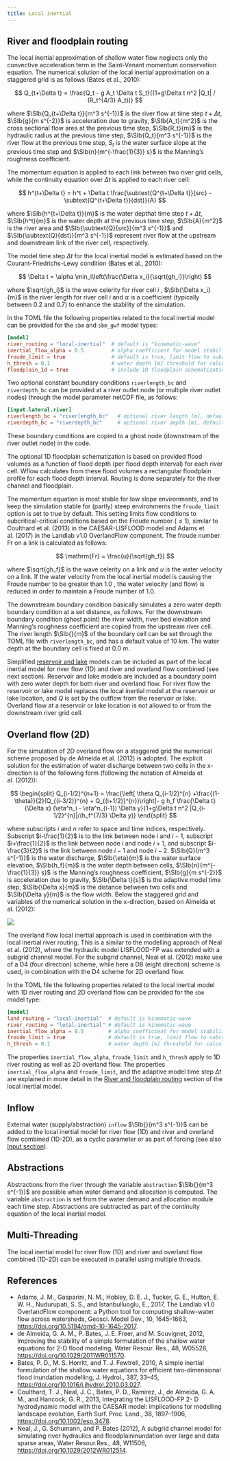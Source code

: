 ```yaml
---
title: Local inertial
---
```


## River and floodplain routing
The local inertial approximation of shallow water flow neglects only the convective
acceleration term in the Saint-Venant momentum conservation equation. The numerical solution of
the local inertial approximation on a staggered grid is as follows (Bates et al., 2010):

$$
Q_{t+\Delta t} = \frac{Q_t - g A_t \Delta t S_t}{(1+g\Delta t n^2 |Q_t| / (R_t^{4/3} A_t))}
$$

where $\SIb{Q_{t+\Delta t}}{m^3 s^{-1}}$ is the river flow at time step $t+\Delta t$,
$\SIb{g}{m s^{-2}}$ is acceleration due to gravity, $\SIb{A_t}{m^2}$ is the cross sectional
flow area at the previous time step, $\SIb{R_t}{m}$ is the hydraulic radius at the previous
time step, $\SIb{Q_t}{m^3 s^{-1}}$ is the river flow at the previous time step, $S_t$ is the
water surface slope at the previous time step and $\SIb{n}{m^{-\frac{1}{3}} s}$ is the
Manning's roughness coefficient.

The momentum equation is applied to each link between two river grid cells, while the
continuity equation over $\Delta t$ is applied to each river cell:

$$
h^{t+\Delta t} = h^t + \Delta t \frac{\subtext{Q^{t+\Delta t}}{src} - \subtext{Q^{t+\Delta t}}{dst}}{A}
$$

where $\SIb{h^{t+\Delta t}}{m}$ is the water depthat time step $t+\Delta t$, $\SIb{h^t}{m}$ is
the water depth at the previous time step, $\SIb{A}{m^2}$ is the river area and
$\SIb{\subtext{Q}{src}}{m^3 s^{-1}}$ and $\SIb{\subtext{Q}{dst}}{m^3 s^{-1}}$ represent river
flow at the upstream and downstream link of the river cell, respectively.

The model time step $\Delta t$ for the local inertial model is estimated based on the
Courant-Friedrichs-Lewy condition (Bates et al., 2010):

$$
\Delta t = \alpha \min_i\left(\frac{\Delta x_i}{\sqrt{gh_i}}\right)
$$

where $\sqrt{gh_i}$ is the wave celerity for river cell $i$ , $\SIb{\Delta x_i}{m}$ is the
river length for river cell $i$ and $\alpha$ is a coefficient (typically between $0.2$ and
$0.7$) to enhance the stability of the simulation.

In the TOML file the following properties related to the local inertial model can be provided
for the `sbm` and `sbm_gwf` model types:

```toml
[model]
river_routing = "local-inertial"  # default is "kinematic-wave"
inertial_flow_alpha = 0.5         # alpha coefficient for model stability (default = 0.7)
froude_limit = true               # default is true, limit flow to subcritical-critical according to Froude number
h_thresh = 0.1                    # water depth [m] threshold for calculating flow between cells (default = 1e-03)
floodplain_1d = true              # include 1D floodplain schematization (default = false)
```

Two optional constant boundary conditions `riverlength_bc` and `riverdepth_bc` can be provided
at a river outlet node (or multiple river outlet nodes) through the model parameter netCDF
file, as follows:

```toml
[input.lateral.river]
riverlength_bc = "riverlength_bc"   # optional river length [m], default = 1e04
riverdepth_bc = "riverdepth_bc"     # optional river depth [m], default = 0.0
```
These boundary conditions are copied to a ghost node (downstream of the river outlet node) in
the code.

The optional 1D floodplain schematization is based on provided flood volumes as a function of
flood depth (per flood depth interval) for each river cell. Wflow calculates from these flood
volumes a rectangular floodplain profile for each flood depth interval. Routing is done
separately for the river channel and floodplain.

The momentum equation is most stable for low slope environments, and to keep the simulation
stable for (partly) steep environments the `froude_limit` option is set to true by default.
This setting limits flow conditions to subcritical-critical conditions based on the Froude
number ($\le 1$), similar to Coulthard et al. (2013) in the CAESAR-LISFLOOD model and Adams et
al. (2017) in the Landlab v1.0 OverlandFlow component. The froude number $\mathrm{Fr}$ on a
link is calculated as follows:

$$
  \mathrm{Fr} = \frac{u}{\sqrt{gh_f}}
$$

where $\sqrt{gh_f}$ is the wave celerity on a link and $u$ is the water velocity on a link. If
the water velocity from the local inertial model is causing the Froude number to be greater
than $1.0$ , the water velocity (and flow) is reduced in order to maintain a Froude number of
$1.0$.

The downstream boundary condition basically simulates a zero water depth boundary condition at
a set distance, as follows. For the downstream boundary condition (ghost point) the river
width, river bed elevation and Manning's roughness coefficient are copied from the upstream
river cell. The river length $\SIb{}{m}$ of the boundary cell can be set through the TOML file
with `riverlength_bc`, and has a default value of $\SI{10}{km}$. The water depth at the
boundary cell is fixed at $\SI{0.0}{m}$.

Simplified [reservoir and lake](./waterbodies.qmd) models can be included as part of the local
inertial model for river flow (1D) and river and overland flow combined (see next section).
Reservoir and lake models are included as a boundary point with zero water depth for both river
and overland flow. For river flow the reservoir or lake model replaces the local inertial model
at the reservoir or lake location, and $Q$ is set by the outflow from the reservoir or lake.
Overland flow at a reservoir or lake location is not allowed to or from the downstream river
grid cell.

## Overland flow (2D)
For the simulation of 2D overland flow on a staggered grid the numerical scheme proposed by de
Almeida et al. (2012) is adopted. The explicit solution for the estimation of water discharge
between two cells in the x-direction is of the following form (following the notation of
Almeida et al. (2012)):

$$
\begin{split}
Q_{i-1/2}^{n+1} = \frac{\left[ \theta Q_{i-1/2}^{n} +\frac{(1-\theta)}{2}(Q_{(i-3/2)}^{n} +
Q_{(i+1/2)}^{n})\right]- g h_f \frac{\Delta t}{\Delta x} (\eta^n_i - \eta^n_{i-1}) \Delta y}{1+g\Delta t n^2 |Q_{i-1/2}^{n}|/(h_f^{7/3} \Delta y)}
\end{split}
$$

where subscripts $i$ and $n$ refer to space and time indices, respectively. Subscript
$i-\frac{1}{2}$ is to the link between node $i$ and $i-1$, subscript $i+\frac{1}{2}$ is the
link between node $i$ and node $i+1$, and subscript $i-\frac{3}{2}$ is the link between node
$i-1$ and node $i-2$. $\SIb{Q}{m^3 s^{-1}}$ is the water discharge, $\SIb{\eta}{m}$ is the
water surface elevation, $\SIb{h_f}{m}$ is the water depth between cells,
$\SIb{n}{m^{-\frac{1}{3}} s}$ is the Manning's roughness coefficient, $\SIb{g}{m s^{-2}}$ is
acceleration due to gravity, $\SIb{\Delta t}{s}$ is the adaptive model time step, $\SIb{\Delta
x}{m}$ is the distance between two cells and $\SIb{\Delta y}{m}$ is the flow width. Below the
staggered grid and variables of the numerical solution in the x-direction, based on Almeida et
al. (2012):

![](../../images/numerical_scheme_almeida.png)

The overland flow local inertial approach is used in combination with the local inertial river
routing. This is a similar to the modelling approach of Neal et al. (2012), where the hydraulic
model LISFLOOD-FP was extended with a subgrid channel model. For the subgrid channel, Neal et
al. (2012) make use of a D4 (four direction) scheme, while here a D8 (eight direction) scheme
is used, in combination with the D4 scheme for 2D overland flow.

In the TOML file the following properties related to the local inertial model with 1D river
routing and 2D overland flow can be provided for the `sbm` model type:

```toml
[model]
land_routing = "local-inertial"  # default is kinematic-wave
river_routing = "local-inertial" # default is kinematic-wave
inertial_flow_alpha = 0.5        # alpha coefficient for model stability (default = 0.7)
froude_limit = true              # default is true, limit flow to subcritical-critical according to Froude number
h_thresh = 0.1                   # water depth [m] threshold for calculating flow between cells (default = 1e-03)
```

The properties `inertial_flow_alpha`, `froude_limit` and `h_thresh` apply to 1D river routing
as well as 2D overland flow. The properties `inertial_flow_alpha` and `froude_limit`, and the
adaptive model time step $\Delta t$ are explained in more detail in the [River and floodplain
routing](#river-and-floodplain-routing) section of the local inertial model.

## Inflow
External water (supply/abstraction) `inflow` $\SIb{}{m^3 s^{-1}}$ can be added to the local
inertial model for river flow (1D) and river and overland flow combined (1D-2D), as a cyclic
parameter or as part of forcing (see also [Input
section](../../user_guide/required_files.qmd)).

## Abstractions
Abstractions from the river through the variable `abstraction` $\SIb{}{m^3 s^{-1}}$ are
possible when water demand and allocation is computed. The variable `abstraction` is set from
the water demand and allocation module each time step. Abstractions are subtracted as part of
the continuity equation of the local inertial model.

## Multi-Threading
The local inertial model for river flow (1D) and river and overland flow combined (1D-2D) can
be executed in parallel using multiple threads.

## References
+ Adams, J. M., Gasparini, N. M., Hobley, D. E. J., Tucker, G. E., Hutton, E. W. H.,
  Nudurupati, S. S., and Istanbulluoglu, E., 2017, The Landlab v1.0 OverlandFlow component: a
  Python tool for computing shallow-water flow across watersheds, Geosci. Model Dev., 10,
  1645–1663, <https://doi.org/10.5194/gmd-10-1645-2017>.
+ de Almeida, G. A. M., P. Bates, J. E. Freer, and M. Souvignet, 2012, Improving the stability
  of a simple formulation of the shallow water equations for 2-D flood modeling, Water Resour.
  Res., 48, W05528, <https://doi.org/10.1029/2011WR011570>.
+ Bates, P. D., M. S. Horritt, and T. J. Fewtrell, 2010, A simple inertial formulation of the
  shallow water equations for efficient two-dimensional flood inundation modelling, J. Hydrol.,
  387, 33–45, <https://doi.org/10.1016/j.jhydrol.2010.03.027>.
+ Coulthard, T. J., Neal, J. C., Bates, P. D., Ramirez, J., de Almeida, G. A. M., and Hancock,
  G. R., 2013, Integrating the LISFLOOD-FP 2- D hydrodynamic model with the CAESAR model:
  implications for modelling landscape evolution, Earth Surf. Proc. Land., 38, 1897–1906,
  <https://doi.org/10.1002/esp.3478>.
+ Neal, J., G. Schumann, and P. Bates (2012), A subgrid channel model for simulating river
  hydraulics and floodplaininundation over large and data sparse areas, Water Resour.Res., 48,
  W11506, <https://doi.org/10.1029/2012WR012514>.
